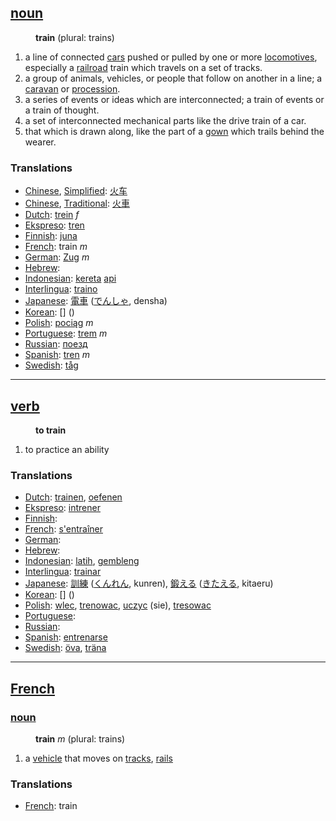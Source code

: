 == [[noun]] ==
:'''train''' (plural: trains)
#a line of connected [[car]]s pushed or pulled by one or more [[locomotive]]s, especially a [[railroad]] train which travels on a set of tracks.
#a group of animals, vehicles, or people that follow on another in a line; a [[caravan]] or [[procession]].
#a series of events or ideas which are interconnected; a train of events or a train of thought.
#a set of interconnected mechanical parts like the drive train of a car.
#that which is drawn along, like the part of a [[gown]] which trails behind the wearer.

=== Translations ===
*[[Chinese]], [[Simplified]]: [[火车]]
*[[Chinese]], [[Traditional]]: [[火車]]
*[[Dutch]]: [[trein]] ''f''
*[[Ekspreso]]: [[tren]]
*[[Finnish]]: [[juna]]
*[[French]]: train ''m''
*[[German]]: [[Zug]] ''m''
*[[Hebrew]]: [[]] '' ''
*[[Indonesian]]: [[kereta]] [[api]]
*[[Interlingua]]: [[traino]]
*[[Japanese]]: [[電車]] ([[でんしゃ]], densha)
*[[Korean]]: [[]] [] ()
*[[Polish]]: [[pociąg]] ''m''
*[[Portuguese]]: [[trem]] ''m''
*[[Russian]]: [[поезд]]
*[[Spanish]]: [[tren]] ''m''
*[[Swedish]]: [[tåg]] 

----

== [[verb]] ==
:'''to train'''
# to practice an ability

=== Translations ===
*[[Dutch]]: [[trainen]], [[oefenen]]
*[[Ekspreso]]: [[intrener]]
*[[Finnish]]: [[]]
*[[French]]: [[s'entraîner]]
*[[German]]: [[]]
*[[Hebrew]]: [[]]
*[[Indonesian]]: [[latih]], [[gembleng]]
*[[Interlingua]]: [[trainar]]
*[[Japanese]]: [[訓練]] ([[くんれん]], kunren), [[鍛える]] ([[きたえる]], kitaeru)
*[[Korean]]: [[]] [] ()
*[[Polish]]: [[wlec]], [[trenowac]], [[uczyc]] (sie), [[tresowac]]
*[[Portuguese]]: [[]]
*[[Russian]]: [[]]
*[[Spanish]]: [[entrenarse]]
*[[Swedish]]: [[öva]], [[träna]]

----

==[[French]]==
=== [[noun]] ===
:'''train''' ''m'' (plural: trains)
# a [[vehicle]] that moves on [[track]]s, [[rail]]s

=== Translations ===
*[[French]]: train